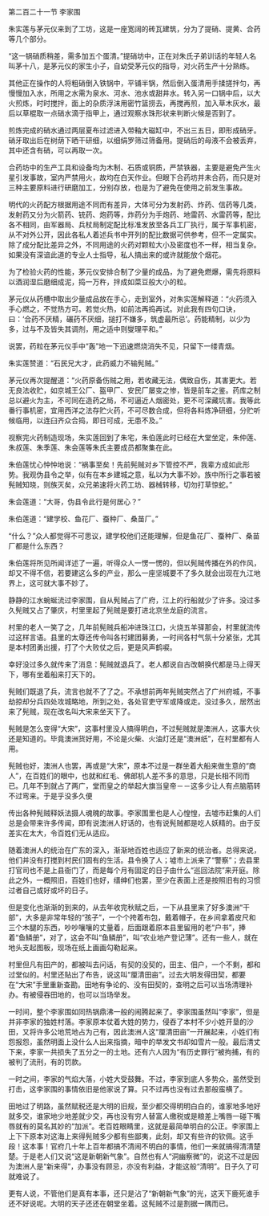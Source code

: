 

第二百二十一节 李家围

朱实莲与茅元仪来到了工坊，这是一座宽阔的砖瓦建筑，分为了提硝、提黄、合药等几个部分。

“这一锅硝质稍差，需多加五个蛋清。”提硝坊中，正在对朱氏子弟训话的年轻人名叫茅十八，是茅元仪的家生小子，自幼受茅元仪的指导，对火药生产十分熟练。

其他正在操作的人将粗硝倒入铁锅中，平铺半锅，然后倒入蛋清用手揉搓拌匀，再慢慢加入水，所用之水需为泉水、河水、池水或甜井水。转入另一口锅中后，以大火煎炼，时时搅拌，面上的杂质浮沫用密竹篮捞去，再搅再煎，加入草木灰水，最后以草棍取一点硝水滴于指甲上，通过观察水珠形状来判断火候是否到了。

煎炼完成的硝水通过两层夏布过滤进入带釉大磁缸中，不出三五日，即形成硝牙。硝牙取出后在树荫下晒干研细，以细绢罗筛过筛备用。提硝后的母液不会被丢弃，其中还含有硝，可以再取一次。

合药坊中的生产工具和设备均为木制、石质或铜质，严禁铁器，主要是避免产生火星引发事故，室内严禁用火，故均在白天作业。但眼下合药坊并未合药，而只是对三种主要原料进行研磨加工，分别存放，也是为了避免在使用之前发生事故。

明代的火药配方根据用途不同而有差异，大体可分为发射药、炸药、信药等几类，发射药又分为火箭药、铳药、炮药等，炸药分为手炮药、地雷药、水雷药等，配比各不相同，由军器局、兵杖局制定配比标准发放至各兵工厂执行，属于军事机密，从不对外公开，因此各私人着述兵书中开列的配比数据可供参考，但不一定属实。除了成分配比差异之外，不同用途的火药对颗粒大小及密度也不一样，相当复杂。如果没有深谙此道的专业人士指导，私人搞出来的或许就能放个烟花。

为了检验火药的性能，茅元仪安排合制了少量的成品，为了避免燃爆，需先将原料以酒润湿后磨细成泥，捣一万杵，拌成如菜豆般大小的粒。

茅元仪从药槽中取出少量成品放在手心，走到室外，对朱实莲解释道：“火药须入手心燃之，不觉热方可。若觉火热，如前法再捣再试。对此我有四句口诀，曰：‘合药不厌精，碾药不厌细，搥打不嫌多，筑虚最所忌’。药能精制，以少为多，过与不及皆失其调剂，用之适中则燮理平和。”

说罢，药粒在茅元仪手中“轰”地一下迅速燃烧消失不见，只留下一缕青烟。

朱实莲赞道：“石民兄大才，此药威力不输髡贼。”

茅元仪再次提醒道：“火药原备伤贼之用，若收藏无法，偶致自伤，其害更大。若无良法收贮，如京城王公厂、盔甲厂、安民厂屡变之惨，皆是前车之鉴。药库之制总以避火为主，不可同在造药之局，不可逼近人烟密处，更不可深藏坑害。我等此番行事机密，宜用西洋之法存贮火药，不可尽数合成，但将各料炼净研细，分贮听候临用，以连臼齐众合捣，即日可成，无患不及。”

视察完火药制造现场，朱实莲回到了朱宅，朱伯莲此时已经在大堂坐定，朱仲莲、朱叔莲、朱季莲、朱会莲等朱氏主要成员都聚集在此。

朱伯莲忧心忡忡地说：“祸事至矣！先前髡贼对乡下管控不严，我辈方成如此形势。我观伪县令之举，似有在本乡建城之意，私以为大事不妙。族中所行之事若被髡贼知晓，则族灭矣，众兄弟速将火药工坊、器械转移，切勿打草惊蛇。”

朱会莲道：“大哥，伪县令此行是何居心？”

朱伯莲道：“建学校、鱼花厂、蚕种厂、桑苗厂。”

“什么？”众人都觉得不可思议，建学校他们还能理解，但是鱼花厂、蚕种厂、桑苗厂都是什么东西？

朱伯莲将所见所闻详述了一遍，听得众人一愣一愣的，但以髡贼传播在外的作风，却又不得不信，若要建这么多的产业，那么一座坚城要不了多久就会出现在九江地界上，这可就大事不妙了。

静静的江水蜿蜒流过李家围，自从髡贼占了广府，江上的行船就少了许多。没过多久髡贼又占了肇庆，村里里起了髡贼是要打进北京坐龙庭的流言。

村里的老人一笑了之，几年前髡贼兵船冲进珠江口，火烧五羊驿那会，村里就流传过这样言语。县里的太尊还传令叫各村建团募勇，一时间各村气氛十分紧张，尤其是本村团勇出援，打了个大败仗之后，更是风声鹤唳。

幸好没过多久就传来了消息：髡贼就退兵了。老人都说自古改朝换代都是马上得天下，哪有坐着船来打天下的。

髡贼们既退了兵，流言也就不了了之。不承想前两年髡贼突然占了广州府城，不事劫掠却分兵四处攻城略地，所到之处，各处官吏守军或降或走。没过多久，居然出来了髡贼，现在改名叫大宋来坐天下了。

髡贼是怎么变得“大宋”，这事村里没人搞得明白，不过髡贼就是澳洲人，这事大伙还是知道的。毕竟澳洲货好用，不论是火柴、火油灯还是“澳洲纸”，在村里都有人用。

髡贼也好，澳洲人也罢，再或是“大宋”，原本不过是一群坐着大船来做生意的“商人”，在百姓们的眼中，也就和红毛、佛郎机人差不多的意思，只是长相不同而已。几年不到就占了两广，堂而皇之的举起大旗当皇帝－－这多少让人有点脑筋转不过弯来。于是乎没多久便

传出各种髡贼释妖法摄人魂魄的故事。李家围里也是人心惶惶，去墟市赶集的人们总是会带来许多传闻，即有说澳洲人好话的，也有说髡贼都是吃人妖精的。由于反差实在太大，令百姓们无从适应。

随着澳洲人的统治在广东的深入，渐渐地百姓也适应了新来的统治者。总得来说，他们并没有打搅到村民们固有的生活。县令换了人；墟市上派来了“警察”；去县里打官司也不是上县衙门了，而是每个月有固定的日子由什么“巡回法院”来开庭。除此之外，一概照旧，百姓们也好，缙绅们也罢，至少在表面上还是按照旧有的习惯过者自己或好或坏的日子。

但是变化也渐渐的到来的，从去年收完秋赋之后，一下从县里来了好多澳洲“干部”，大多是非常年轻的“孩子”，一个个挎着布包，戴着帽子，在乡间拿着皮尺和三个木腿的东西，吵吵嚷嚷的丈量着，后面跟着原本县里留用的老“户书”，捧着“鱼鳞册”，对了，这会不叫“鱼鳞册”，叫“农业地产登记薄”。还有一些人，就在地头支起图板，现场在纸上画画勾勒起来。

村里但凡有田产的，都被叫去问话，有契的没契的，田主、佃户，一个不剩，都和过堂似的。村里还贴出了布告，说这叫“厘清田亩”。过去大明发得田契，都要在“大宋”手里重新查勘。田地有争论的、没有田契的，查明之后可以当场清理补办。有被侵吞田地的，也可以当场举发。

一时间，整个李家围如同热锅鼎沸一般的闹腾起来了。李家围虽然叫“李家”，但是并非李家的独姓村落。李家原本仗着大姓的势力，侵吞了本村不少小姓开垦的沙田，又将许多公地荒地占为己有，因此澳洲人这“厘清田亩”一开展起来，小姓们有怨报怨，虽然明面上没什么人出来指摘，暗中的举发文书却如雪片一般。最后清丈下来，李家一共损失了五分之一的土地。还有六人因为“有历史罪行”被拘捕，有的被判了流刑，有的罚款。

一时之间，李家的气焰大落，小姓大受鼓舞。不过，李家到底人多势众，虽然受到打击，这李家围的事情依旧是他家说了算。只不过再也没有过去那般蛮横了。

田地过了明路，虽然赋税还是大明的旧规，至少都交得明明白白的，谁家地多地好就多交，谁家地少地差就少交，再也没有穷人替富人缴税或是粮差上嘴唇一碰下嘴唇就有的莫名其妙的“加派”。老百姓眼睛里，这就是最简单明白的公正。李家围上上下下原本对这海上来得髡贼多少都有些鄙夷，此刻，却又有些许的钦佩。这手段！这本事！官府几十年上百年都搞不清闹不明白的事情，他们一来就搞得清清楚楚。于是老人们又说“这是新朝新气象”。自然也有人“洞幽察微”的，说这不过是因为澳洲人是“新来得”，办事没有顾忌，亦没有利益，才能这般“清明”。日子久了可就难说了。

更有人说，不管他们是真有本事，还只是沾了“新朝新气象”的光，这天下鹿死谁手还不好说呢。大明的天子还还在朝堂坐着。这髡贼不过是割据一隅而已。

